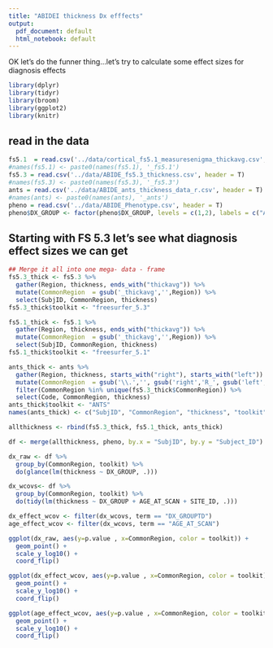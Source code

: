 ```yaml
---
title: "ABIDEI thickness Dx efffects"
output:
  pdf_document: default
  html_notebook: default
---
```


OK let's do the funner thing...let's try to calculate some effect sizes for diagnosis effects

```r
library(dplyr)
library(tidyr)
library(broom)
library(ggplot2)
library(knitr)
```


## read in the data

```r
fs5.1  = read.csv('../data/cortical_fs5.1_measuresenigma_thickavg.csv', header = T)
#names(fs5.1) <- paste0(names(fs5.1), '_fs5.1')
fs5.3 = read.csv('../data/ABIDE_fs5.3_thickness.csv', header = T)
#names(fs5.3) <- paste0(names(fs5.3), '_fs5.3')
ants = read.csv('../data/ABIDE_ants_thickness_data_r.csv', header = T)
#names(ants) <- paste0(names(ants), '_ants')
pheno = read.csv('../data/ABIDE_Phenotype.csv', header = T)
pheno$DX_GROUP <- factor(pheno$DX_GROUP, levels = c(1,2), labels = c("ASD","TD"))
```

## Starting with FS 5.3 let's see what diagnosis effect sizes we can get

```r
## Merge it all into one mega- data - frame
fs5.3_thick <- fs5.3 %>%
  gather(Region, thickness, ends_with("thickavg")) %>%
  mutate(CommonRegion  = gsub('_thickavg','',Region)) %>%
  select(SubjID, CommonRegion, thickness)
fs5.3_thick$toolkit <- "freesurfer_5.3"

fs5.1_thick <- fs5.1 %>%
  gather(Region, thickness, ends_with("thickavg")) %>%
  mutate(CommonRegion  = gsub('_thickavg','',Region)) %>%
  select(SubjID, CommonRegion, thickness)
fs5.1_thick$toolkit <- "freesurfer_5.1"

ants_thick <- ants %>%
  gather(Region, thickness, starts_with("right"), starts_with("left")) %>%
  mutate(CommonRegion  = gsub('\\.','', gsub('right','R_', gsub('left','L_',Region)))) %>% 
  filter(CommonRegion %in% unique(fs5.3_thick$CommonRegion)) %>%
  select(Code, CommonRegion, thickness)
ants_thick$toolkit <- "ANTS"
names(ants_thick) <- c("SubjID", "CommonRegion", "thickness", "toolkit")

allthickness <- rbind(fs5.3_thick, fs5.1_thick, ants_thick)

df <- merge(allthickness, pheno, by.x = "SubjID", by.y = "Subject_ID")

dx_raw <- df %>%
  group_by(CommonRegion, toolkit) %>%
  do(glance(lm(thickness ~ DX_GROUP, .)))

dx_wcovs<- df %>%
  group_by(CommonRegion, toolkit) %>%
  do(tidy(lm(thickness ~ DX_GROUP + AGE_AT_SCAN + SITE_ID, .)))

dx_effect_wcov <- filter(dx_wcovs, term == "DX_GROUPTD")
age_effect_wcov <- filter(dx_wcovs, term == "AGE_AT_SCAN")

ggplot(dx_raw, aes(y=p.value , x=CommonRegion, color = toolkit)) +
  geom_point() +
  scale_y_log10() + 
  coord_flip()

ggplot(dx_effect_wcov, aes(y=p.value , x=CommonRegion, color = toolkit)) +
  geom_point() +
  scale_y_log10() + 
  coord_flip()

ggplot(age_effect_wcov, aes(y=p.value , x=CommonRegion, color = toolkit)) +
  geom_point() +
  scale_y_log10() + 
  coord_flip()

```